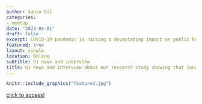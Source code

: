 ```yaml
---
author: Saulo Gil
categories:
- meetup
date: "2023-03-01"
draft: false
excerpt: COVID-19 pandemic is raising a devastating impact on public health, resulting in millions of hospitalizations and deaths globally. Among survivors, the high occurrence of patients reporting post-acute sequelae of SARS-CoV-2 (PASC) is a great cause of concern, as it threatens health systems worldwide. Our main findings suggest that PASC is associated with physical inactivity, which itself may be considered as a persistent symptom among COVID-19 survivors. This may help in the early identifcation of patients who could beneft from additional interventions tailored to combat inactivity (even after treatment of PASC), with potential benefcial impacts on overallmorbidity/mortality and health systems worldwide..
featured: true
layout: single
location: Online
subtitle: G1 news and interview
title: G1 news and interview about our research study showing that long COVID is related to physical inactivity. (in Portuguese)
---
```


```r
knitr::include_graphics("featured.jpg")
```

[click to access!](https://www.youtube.com/watch?v=j2dPeKhVQ5s)
